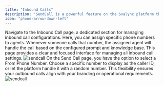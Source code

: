 ```yaml
---
title: "Inbound Calls"
description: "SendCall is a powerful feature on the Svalync platform that enables seamless management of inbound calls. This guide will walk you through the step-by-step process of setting up agents, configuring inbound numbers, handling incoming calls efficiently, and reviewing call logs to optimize your call management."
icon: "phone-arrow-down-left"
---
```


<Steps>
  <Step title="Set Up Inbound Numbers">
    Navigate to the Inbound Call page, a dedicated section for managing inbound call configurations. Here, you can assign specific phone numbers to agents. Whenever someone calls that number, the assigned agent will handle the call based on the configured prompt and knowledge base. This page provides a clear and focused interface for managing all inbound call settings.
    <Frame>
      <img className="" src="/images/voiceai/sendcall/6.png" alt="sendcall" />
    </Frame>
  </Step>
  <Step title="Customize Outbound Caller ID">
 On the Send Call page, you have the option to select a From Phone Number. Choose a specific number to display as the caller ID, or let the platform handle it with a random number. This flexibility ensures your outbound calls align with your branding or operational requirements.
    <Frame>
      <img className="" src="/images/voiceai/sendcall/7.png" alt="sendcall" />
    </Frame>
  </Step>

</Steps>
